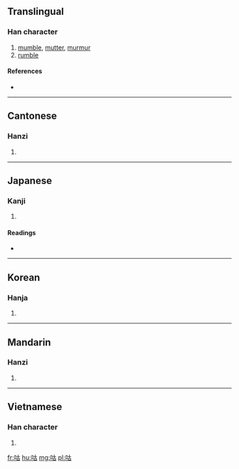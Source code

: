 ==Translingual==

===Han character===
{{Han char|rn=30|rad=口|as=05|sn=8|four=6406<sub>0</sub>|canj=口十口 (RJR)}}

# [[mumble]], [[mutter]], [[murmur]]
# [[rumble]]

====References====
* {{Han ref|kx=0185.211|dkj=03522|dj=0405.140|hdz=10598.060|uh=5495|ud=21653|bh=A942|bd=43330}}

----

==Cantonese==

===Hanzi===
{{yue-hanzi|jyut=|y=gu1}}

# {{defn|Cantonese|sort=口05}}

----

==Japanese==

===Kanji===
{{ja-kanji|grade=|rs=口05}}

# {{defn|Japanese|sort=口05}}

====Readings====
* {{ja-readings|on=[[こ]] (ko)|kun=[[ぶつぶついう]] (butsubutsuiu)}}

----

==Korean==

===Hanja===
{{ko-hanja|hangeul=고|rv=go|mr=ko}}

# {{defn|Korean|sort=口05}}

----

==Mandarin==

===Hanzi===
{{cmn-hanzi|pin=[[gū]] ([[gu1]])|wg=ku<sup>1</sup>}}

# {{defn|Mandarin|sort=口05}}

----

==Vietnamese==

===Han character===
{{vi-hantu|[[cô]], [[cổ]]|rs=口05}}

# {{defn|Vietnamese|sort=口05}}

[[fr:咕]]
[[hu:咕]]
[[mg:咕]]
[[pl:咕]]
